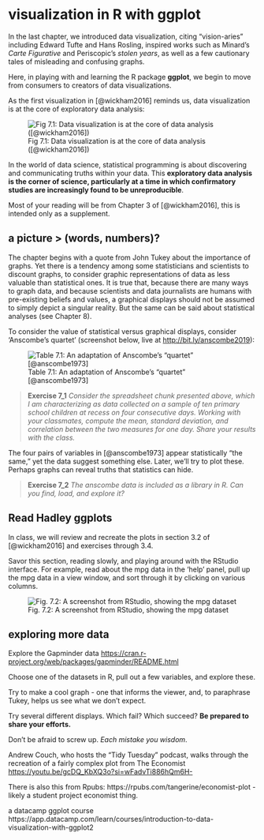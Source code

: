 # visualization in R with ggplot

In the last chapter, we introduced data visualization, citing "vision-aries" including Edward Tufte and Hans Rosling, inspired works such as Minard's *Carte Figurative* and Periscopic's *stolen years*, as well as a few cautionary tales of misleading and confusing graphs.

Here, in playing with and learning the R package **ggplot**, we begin to move from consumers to creators of data visualizations.

As the first visualization in [@wickham2016] reminds us, data visualization is at the core of exploratory data analysis:

![Fig 7.1: Data visualization is at the core of data analysis ([@wickham2016])](images/dataviscycle.PNG)

In the world of data science, statistical programming is about discovering and communicating truths within your data. This **exploratory data analysis is the corner of science, particularly at a time in which confirmatory studies are increasingly found to be unreproducible**.

Most of your reading will be from Chapter 3 of [@wickham2016], this is intended only as a supplement.

## a picture \> (words, numbers)?

The chapter begins with a quote from John Tukey about the importance of graphs. Yet there is a tendency among some statisticians and scientists to discount graphs, to consider graphic representations of data as less valuable than statistical ones. It is true that, because there are many ways to graph data, and because scientists and data journalists are humans with pre-existing beliefs and values, a graphical displays should not be assumed to simply depict a singular reality. But the same can be said about statistical analyses (see Chapter 8).

To consider the value of statistical versus graphical displays, consider 'Anscombe's quartet' (screenshot below, live at <http://bit.ly/anscombe2019>):

![Table 7.1: An adaptation of Anscombe's "quartet" [@anscombe1973]](images/spreadsheet61.PNG)

> **Exercise 7_1** *Consider the spreadsheet chunk presented above, which I am characterizing as data collected on a sample of ten primary school children at recess on four consecutive days. Working with your classmates, compute the mean, standard deviation, and correlation between the two measures for one day. Share your results with the class.*

The four pairs of variables in [@anscombe1973] appear statistically "the same," yet the data suggest something else. Later, we'll try to plot these. Perhaps graphs can reveal truths that statistics can hide.

> **Exercise 7_2** *The anscombe data is included as a library in R. Can you find, load, and explore it?*

## Read Hadley ggplots

In class, we will review and recreate the plots in section 3.2 of [@wickham2016] and exercises through 3.4.

Savor this section, reading slowly, and playing around with the RStudio interface. For example, read about the mpg data in the 'help' panel, pull up the mpg data in a view window, and sort through it by clicking on various columns.

![Fig. 7.2: A screenshot from RStudio, showing the mpg dataset](images/rstudio62.PNG)

## exploring more data

Explore the Gapminder data <https://cran.r-project.org/web/packages/gapminder/README.html>

Choose one of the datasets in R, pull out a few variables, and explore these.

Try to make a cool graph - one that informs the viewer, and, to paraphrase Tukey, helps us see what we don't expect.

Try several different displays. Which fail? Which succeed? **Be prepared to share your efforts.**

Don't be afraid to screw up. *Each mistake you wisdom*.

Andrew Couch, who hosts the "Tidy Tuesday" podcast, walks through the recreation of a fairly complex plot from The Economist <https://youtu.be/gcDQ_KbXQ3o?si=wFadvTi886hQm6H->

There is also this from Rpubs: https://rpubs.com/tangerine/economist-plot - likely a student project economist thing.

a datacamp ggplot course https://app.datacamp.com/learn/courses/introduction-to-data-visualization-with-ggplot2

